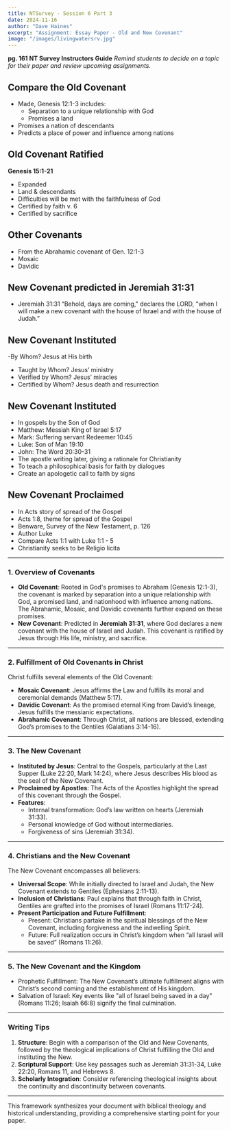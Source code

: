 ```yaml
---
title: NTSurvey - Session 6 Part 3
date: 2024-11-16
author: "Dave Haines"
excerpt: "Assignment: Essay Paper - Old and New Covenant"
image: "/images/livingwatersrv.jpg"
---
```


**pg. 161 NT Survey Instructors Guide**
*Remind students to decide on a topic for their paper and review upcoming assignments.*

## Compare the Old Covenant
- Made, Genesis 12:1-3 includes:
  - Separation to a unique relationship with God
  - Promises a land
- Promises a nation of descendants
- Predicts a place of power and influence among nations

## Old Covenant Ratified
**Genesis 15:1-21**  
- Expanded
- Land & descendants
- Difficulties will be met with the faithfulness of God
- Certified by faith v. 6
- Certified by sacrifice

## Other Covenants
- From the Abrahamic covenant of Gen. 12:1-3
- Mosaic
- Davidic

## New Covenant predicted in Jeremiah 31:31
- Jeremiah 31:31 “Behold, days are coming," declares the LORD, "when I will
make a new covenant with the house of Israel and with the house of Judah.”

## New Covenant Instituted
-By Whom? Jesus at His birth
- Taught by Whom? Jesus’ ministry
- Verified by Whom? Jesus’ miracles
- Certified by Whom? Jesus death and resurrection

## New Covenant Instituted
- In gospels by the Son of God
- Matthew: Messiah King of Israel 5:17
- Mark: Suffering servant Redeemer 10:45
- Luke: Son of Man 19:10
- John: The Word 20:30-31
- The apostle writing later, giving a rationale for Christianity
- To teach a philosophical basis for faith by dialogues
- Create an apologetic call to faith by signs
## New Covenant Proclaimed
- In Acts story of spread of the Gospel
- Acts 1:8, theme for spread of the Gospel
- Benware, Survey of the New Testament, p. 126
- Author Luke
- Compare Acts 1:1 with Luke 1:1 - 5
- Christianity seeks to be Religio licita

---

### 1. **Overview of Covenants**
   - **Old Covenant**: Rooted in God's promises to Abraham (Genesis 12:1-3), the covenant is marked by separation into a unique relationship with God, a promised land, and nationhood with influence among nations. The Abrahamic, Mosaic, and Davidic covenants further expand on these promises.
   - **New Covenant**: Predicted in **Jeremiah 31:31**, where God declares a new covenant with the house of Israel and Judah. This covenant is ratified by Jesus through His life, ministry, and sacrifice.

---

### 2. **Fulfillment of Old Covenants in Christ**
Christ fulfills several elements of the Old Covenant:
   - **Mosaic Covenant**: Jesus affirms the Law and fulfills its moral and ceremonial demands (Matthew 5:17).
   - **Davidic Covenant**: As the promised eternal King from David’s lineage, Jesus fulfills the messianic expectations.
   - **Abrahamic Covenant**: Through Christ, all nations are blessed, extending God’s promises to the Gentiles (Galatians 3:14-16).

---

### 3. **The New Covenant**
   - **Instituted by Jesus**: Central to the Gospels, particularly at the Last Supper (Luke 22:20, Mark 14:24), where Jesus describes His blood as the seal of the New Covenant.
   - **Proclaimed by Apostles**: The Acts of the Apostles highlight the spread of this covenant through the Gospel.
   - **Features**:
     - Internal transformation: God’s law written on hearts (Jeremiah 31:33).
     - Personal knowledge of God without intermediaries.
     - Forgiveness of sins (Jeremiah 31:34).

---

### 4. **Christians and the New Covenant**
The New Covenant encompasses all believers:
   - **Universal Scope**: While initially directed to Israel and Judah, the New Covenant extends to Gentiles (Ephesians 2:11-13).
   - **Inclusion of Christians**: Paul explains that through faith in Christ, Gentiles are grafted into the promises of Israel (Romans 11:17-24).
   - **Present Participation and Future Fulfillment**:
     - Present: Christians partake in the spiritual blessings of the New Covenant, including forgiveness and the indwelling Spirit.
     - Future: Full realization occurs in Christ’s kingdom when “all Israel will be saved” (Romans 11:26).

---

### 5. **The New Covenant and the Kingdom**
   - Prophetic Fulfillment: The New Covenant’s ultimate fulfillment aligns with Christ’s second coming and the establishment of His kingdom.
   - Salvation of Israel: Key events like "all of Israel being saved in a day" (Romans 11:26; Isaiah 66:8) signify the final culmination.

---

### Writing Tips
1. **Structure**: Begin with a comparison of the Old and New Covenants, followed by the theological implications of Christ fulfilling the Old and instituting the New.
2. **Scriptural Support**: Use key passages such as Jeremiah 31:31-34, Luke 22:20, Romans 11, and Hebrews 8.
3. **Scholarly Integration**: Consider referencing theological insights about the continuity and discontinuity between covenants.

---

This framework synthesizes your document with biblical theology and historical understanding, providing a comprehensive starting point for your paper.

